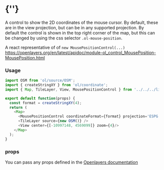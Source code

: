  
<Meta of={MousePositionControlStories} />
 
# {'<MousePositionControl />'}

A control to show the 2D coordinates of the mouse cursor. 
By default, these are in the view projection, but can be in any supported projection. 
By default the control is shown in the top right corner of the map, 
but this can be changed by using the css selector `.ol-mouse-position`.

A react representative of of `new MousePositionControl(...)`
https://openlayers.org/en/latest/apidoc/module-ol_control_MousePosition-MousePosition.html

<Story of={MousePositionControlStories.Primary} />

### Usage
```typescript
import OSM from 'ol/source/OSM';
import { createStringXY } from 'ol/coordinate';
import { Map, TileLayer, View, MousePositionControl } from '../../../lib';

export default function(props) {
  const format = createStringXY(4);
  return (
    <Map>
      <MousePositionControl coordinateFormat={format} projection='ESPG:4326' />
      <TileLayer source={new OSM()} />
      <View center={[-10997148, 4569099]} zoom={4}/>
    </Map>
  );
}
```

### props

You can pass any props defined in the 
[Openlayers documentation](https://openlayers.org/en/latest/apidoc/module-ol_control_MousePosition-MousePosition.html)